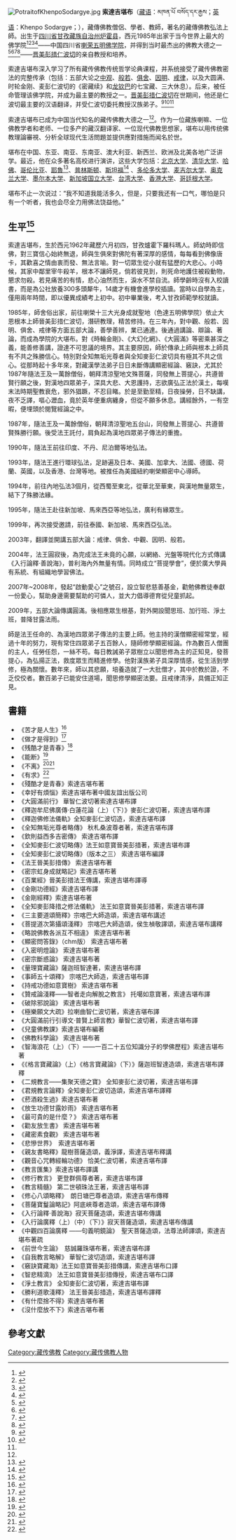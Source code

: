 {{expand|time=2015-04-05T14:16:02+00:00}}
[[File:PotraitofKhenpoSodargye.jpg|thumb]]
'''索達吉堪布'''（[[藏语|藏语]]：མཁན་པོ བསོད་དར་རྒྱས；[[英语|英语]]：Khenpo Sodargye；{{bd|1962年|8月||}}），藏傳佛教僧侶、學者、教師，著名的藏傳佛教弘法上師。出生于[[四川省|四川省]][[甘孜藏族自治州|甘孜藏族自治州]][[炉霍县|炉霍县]]，西元1985年出家于当今世界上最大的佛学院<ref>{{cite web|title=Larung Gar Buddhist Academy|url=https://archive.org/details/LarungGarBuddhistAcademy|website=Moving Image Archive > Spirituality & Religion > Community Spirituality & Religion|publisher=Internet Archive | accessdate=Jan 14, 2015}}</ref><ref name="#1">{{cite web|title=Larung Gar Five Sciences Buddhist Academy|url=http://www.tricycle.com/portfolio/larung-gar-five-sciences-buddhist-academy|website=Tricycle-Magazine-Winter 2013|publisher=Tricycle|accessdate=Jan 14, 2015|archive-date=2015-11-26|archive-url=https://web.archive.org/web/20151126104526/http://www.tricycle.com/portfolio/larung-gar-five-sciences-buddhist-academy|dead-url=yes}}</ref><ref name="#2">{{cite web|title=Speaker Series: Contemporary Tibetan Buddhist Meditation in China with Khenpo Sodargye|url=http://www.uvacontemplation.org/content/speaker-series-contemporary-tibetan-buddhist-meditation-china-khenpo-sodargye|website=University of Virginia|publisher=UVaContemplative Sciences Center|accessdate=Jan 15, 2015|deadurl=yes|archiveurl=https://web.archive.org/web/20150120053200/http://www.uvacontemplation.org/content/speaker-series-contemporary-tibetan-buddhist-meditation-china-khenpo-sodargye|archivedate=2015-01-20}}</ref><ref>{{cite web|title=The hillside homes of Tibetan Buddhists in Larung Gar|url=http://www.telegraph.co.uk/news/picturegalleries/worldnews/10145659/The-hillside-homes-of-Tibetan-Buddhists-in-Larung-Gar.html?frame=2601701|website=The Telegraph-News-Gallaries-World News|publisher=The Telegraph|accessdate=Jan 14, 2015|archive-date=2020-11-11|archive-url=https://web.archive.org/web/20201111232948/http://www.telegraph.co.uk/news/picturegalleries/worldnews/10145659/The-hillside-homes-of-Tibetan-Buddhists-in-Larung-Gar.html?frame=2601701|dead-url=no}}</ref>——中国四川省[[喇荣五明佛学院|喇荣五明佛学院]]，并得到当时最杰出的佛教大德之一<ref>{{cite web|title=Khenpo Jigme Puntsok|url=http://www.treasuryoflives.org/biographies/view/Khenpo-Jigme-Phuntsok/10457|website=The Treasury of Lives-A biographical Encyclopedia of Himalayan Religion|publisher=The Treasury of Lives Project|accessdate=Jan 14, 2015|archive-date=2020-09-19|archive-url=https://web.archive.org/web/20200919212346/https://treasuryoflives.org/biographies/view/Khenpo-Jigme-Phuntsok/10457|dead-url=no}}</ref><ref>{{cite web|title=Jigme Phuntsok's Works in TBRC|url=http://tbrc.org/#!rid=P7774|website=Tibetan Buddhist Resource Center|publisher=Tibetan Buddhist Resource Center|accessdate=Jan 14, 2015|archive-date=2004-06-19|archive-url=https://web.archive.org/web/20040619214227/http://www.tibetinfor.com/tibetzt/zangli/doc/302.htm#!rid=P7774|dead-url=no}}</ref><ref>{{cite news|last=FAISON|first=SETH|title=A 'Living Buddha' Plants an Academy|url=http://www.nytimes.com/1999/07/28/world/serthar-journal-a-living-buddha-plants-an-academy.html?pagewanted=2A 'Living Buddha' Plants an Academy|newspaper=The New York Times Journal|date=July 28, 1999|accessdate=2015-01-20|archive-date=2020-08-12|archive-url=https://web.archive.org/web/20200812154034/https://www.nytimes.com/1999/07/28/world/serthar-journal-a-living-buddha-plants-an-academy.html?pagewanted=2A|dead-url=no}}</ref><ref>{{cite web|title=Treasury of Lives: Khenpo Jigme Phuntsok|url=http://www.tricycle.com/blog/treasury-lives-khenpo-jigme-phuntsok|website=Tricycle|publisher=Tricycle-Home-Blog|accessdate=Jan 14, 2015|archive-date=2016-03-03|archive-url=https://web.archive.org/web/20160303225724/http://www.tricycle.com/blog/treasury-lives-khenpo-jigme-phuntsok|dead-url=no}}</ref>——[[晋美彭措堪布|晋美彭措仁波切]]的亲自教授和培养。

索達吉堪布深入学习了所有藏传佛教传统哲学论典课程，并系统接受了藏传佛教密法的完整传承（包括：五部大论之[[中观|中观]]、[[般若|般若]]、[[俱舍|俱舍]]、[[因明|因明]]、[[戒律|戒律]]，以及大圆满、时轮金刚、麦彭仁波切的《密藏续》和[[龙钦巴|龙钦巴]]的七宝藏、三大休息）。后来，被任命管理该佛学院，并成为最主要的教授之一。[[晋美彭措堪布|晋美彭措仁波切]]在世期间，他还是仁波切最主要的汉语翻译，并受仁波切委托教授汉族弟子。<ref>{{cite web|last=Germano|first=David|title=The Leaders of Larung Gar|url=http://mms.thlib.org/media_objects/9706|work=The Tibetan and Himalayan Library|publisher=The Tibetan and Himalayan Library|accessdate=30 Jul 1999|archive-url=https://web.archive.org/web/20150115080111/http://mms.thlib.org/media_objects/9706|archive-date=2015-01-15|dead-url=yes}}</ref><ref>{{cite book|last=Melvyn|first=Goldstein|title=Buddhism in Contemporary Tibet Religious Revival and Cultural Identity|year=1998|publisher=University of California Press|location=Berkeley and Los Angeles, California|isbn=0-520-21131-6|pages=168}}</ref><ref name="#1"/>

索達吉堪布已成为中国当代知名的藏传佛教大德之一<ref name="#2"/>。作为一位藏族喇嘛、一位佛教学者和老师、一位多产的藏汉翻译家、一位现代佛教思想家，堪布以用传统佛教理論審視、分析全球现代生活問題並提供應對措施而闻名於世。

堪布在中国、东亚、南亚、东南亚、澳大利亚、新西兰、欧洲及北美各地广泛讲学。最近，他在众多著名高校进行演讲，这些大学包括：[[北京大学|北京大学]]、[[清华大学|清华大学]]、[[Harvard_University|哈佛]]、[[Columbia_University|哥伦比亚]]、[[Yale_University|耶鲁]]<ref>{{cite web|title=Mindfulness and Meditation in the Modern World|url=http://calendar.yale.edu/cal/opa/default/today/default/CAL-2c9cb3cc-47d46f31-0148-41f4370a-0000660cbedework@yale.edu/|website=Yale Calender of Events|publisher=Yale|accessdate=Jan 15, 2015|archive-date=2015-01-18|archive-url=https://archive.is/20150118170746/http://calendar.yale.edu/cal/opa/default/today/default/CAL-2c9cb3cc-47d46f31-0148-41f4370a-0000660cbedework@yale.edu/|dead-url=yes}}</ref>、[[普林斯顿|普林斯顿]]、[[Stanford_University|斯坦福]]<ref>{{cite web|title=The Popularity of Tibetan Buddhism in China Today|url=http://events.stanford.edu/events/464/46413/|website=Stanford Event Calender|publisher=Ho Center for Buddhist Studies at Stanford|accessdate=Jan 15, 2015|archive-date=2020-08-12|archive-url=https://web.archive.org/web/20200812154108/https://events.stanford.edu/events/464/46413/|dead-url=yes}}</ref> 、[[University_of_Toronto|多伦多大学]]、[[麦吉尔大学|麦吉尔大学]]、[[奥克兰大学|奥克兰大学]]、[[墨尔本大学|墨尔本大学]]、[[新加坡国立大学|新加坡国立大学]]、[[台湾大学|台湾大学]]、[[香港大学|香港大学]]、[[哥廷根大学|哥廷根大学]]。

堪布不止一次说过：“我不知道我能活多久，但是，只要我还有一口气，哪怕是只有一个听者，我也会尽全力用佛法饶益他。”

== 生平<ref>{{Cite web|title=生平|url=https://baike.baidu.com/item/%E7%B4%A2%E8%BE%BE%E5%90%89%E5%A0%AA%E5%B8%83|accessdate=2020-09-12|author=|date=|format=|publisher=|language=|archive-date=2020-12-21|archive-url=https://web.archive.org/web/20201221100313/https://baike.baidu.com/item/%E7%B4%A2%E8%BE%BE%E5%90%89%E5%A0%AA%E5%B8%83|dead-url=no}}</ref> ==
索達吉堪布，生於西元1962年藏歷六月初四，甘孜爐霍下羅科瑪人。師幼時即信佛，對三寶信心始終無退，師與生俱來對佛陀有著深厚的感情，每每看到佛像唐卡，其歡喜之情由衷而發、無法言喻。對一切眾生從小就有猛歷的大悲心。小時候，其家中鄰里宰牛殺羊，根本不讓師見，倘若彼見到，則死命地護住被殺動物，懇求勿殺。若見痛苦的有情，悲心油然而生，淚水不禁自流。師學齡時沒有入校讀書，而是為公社放養300多頭犛牛，14歲才有機會進學校插讀。當時以自學為主，僅用兩年時間，即以優異成績考上初中。初中畢業後，考入甘孜師範學校就讀。


1985年，師舍俗出家，前往喇榮十三大光身成就聖地（色達五明佛學院）依止大恩根本上師晉美彭措仁波切，潛研教理，精苦修持。在三年內，對中觀、般若、因明、俱舍、戒律等方面五部大論，善學善辨，業已通達。後通過講論、辯論、著論，而成為學院的大堪布。對《時輪金剛》、《大幻化網》、《大圓滿》等密乘甚深之義，能善修善講，證達不可思議的境界。其主要原因，師於傳承上師與根本上師具有不共之殊勝信心。特別對全知無垢光尊者與全知麥彭仁波切具有極其不共之信心。從那時起十多年來，對藏漢學法弟子日日未斷傳講顯密經論、竅訣，尤其於1987年隨法王及一萬餘僧俗，朝拜清涼聖地文殊菩薩，同發無上菩提心，共遵普賢行願之後，對漢地四眾弟子，深具大悲、大恩護持，志欲廣弘正法於漢土，每嘆末法時期聖教衰危，邪外猖蹶，不忍目睹。於是至勤至精，日夜操勞，日不缺講，夜不乏譯，嘔心瀝血，竟於英年便重病纏身，但從不願多休息。講經餘外，一有空暇，便埋頭於閱覽經論之中。

1987年，隨法王及一萬餘僧俗，朝拜清涼聖地五台山，同發無上菩提心、共遵普賢殊勝行願。後受法王託付，肩負起為漢地四眾弟子傳法的重擔。

1990年，隨法王前往印度、不丹、尼泊爾等地弘法。

1993年，隨法王進行環球弘法，足跡遍及日本、美國、加拿大、法國、德國、荷蘭、英國，以及香港、台灣等地。被推任為美國紐約喇榮顯密中心導師。

1994年，前往內地弘法3個月，從西蜀至東北，從華北至華東，與漢地無量眾生，結下了殊勝法緣。

1995年，隨法王赴往新加坡、馬來西亞等地弘法，廣利有緣眾生。

1999年，再次接受邀請，前往泰國、新加坡、馬來西亞弘法。

2003年，翻譯並開講五部大論：戒律、俱舍、中觀、因明、般若。

2004年，法王圓寂後，為完成法王未竟的心願，以網絡、光盤等現代化方式傳講《入行論釋·善說海》，普利海內外無量有情。同時成立“菩提學會”，便於廣大學員有系統、有組織地學習佛法。

2007年~2008年，發起“啟動愛心”之號召，設立智悲慈善基金，勸勉佛教徒奉獻一份愛心，幫助身邊需要幫助的可憐人，並大力倡導德育從兒童抓起。

2009年，五部大論傳講圓滿。後相應眾生根基，對外開設聞思班、加行班、淨土班，普降甘露法雨。

師是法王任命的、為漢地四眾弟子傳法的主要上師。他主持的漢僧顯密經常堂，經過十年的努力，現有常住四眾弟子五百餘人，隨師修學顯密經論。作為數百人僧團的主人，任勞任怨，一絲不苟。每日教誡弟子眾樹立以聞思修為主的正知見，發菩提心，為弘揚正法，救度眾生而精進修學。他對漢族弟子具深厚情感，從生活到學修，極為關懷。數年來，師以其悲願，培養造就了一大批僧才，其中於教於證，不乏佼佼者。數百弟子已能安住道場，聞思修學顯密法要。且戒律清淨，具備正知正見。

==書籍==
* 《苦才是人生》<ref>{{cite web|title=索达吉堪布-苦才是人生|url=http://www.amazon.cn/%E8%8B%A6%E6%89%8D%E6%98%AF%E4%BA%BA%E7%94%9F-%E7%B4%A2%E8%BE%BE%E5%90%89%E5%A0%AA%E5%B8%83%E6%95%99%E4%BD%A0%E5%AE%88%E4%BD%8F-%E7%B4%A2%E8%BE%BE%E5%90%89%E5%A0%AA%E5%B8%83/dp/B008F14660/ref=sr_1_1?s=books&ie=UTF8&qid=1421724939&sr=1-1&keywords=%E8%8B%A6%E6%89%8D%E6%98%AF%E4%BA%BA%E7%94%9F|website=amazon.cn|accessdate=Jan 19, 2015|archive-date=2022-02-18|archive-url=https://web.archive.org/web/20220218022121/https://www.amazon.cn/%E8%8B%A6%E6%89%8D%E6%98%AF%E4%BA%BA%E7%94%9F-%E7%B4%A2%E8%BE%BE%E5%90%89%E5%A0%AA%E5%B8%83%E6%95%99%E4%BD%A0%E5%AE%88%E4%BD%8F-%E7%B4%A2%E8%BE%BE%E5%90%89%E5%A0%AA%E5%B8%83/dp/B008F14660/ref=sr_1_1?s=books&ie=UTF8&qid=1421724939&sr=1-1&keywords=%E8%8B%A6%E6%89%8D%E6%98%AF%E4%BA%BA%E7%94%9F|dead-url=no}}</ref>
* 《做才是得到》<ref>{{cite web|title=索达吉堪布-做才是得到|url=http://www.amazon.cn/%E8%8B%A6%E6%89%8D%E6%98%AF%E4%BA%BA%E7%94%9F2-%E5%81%9A%E6%89%8D%E6%98%AF%E5%BE%97%E5%88%B0-%E7%B4%A2%E8%BE%BE%E5%90%89%E5%A0%AA%E5%B8%83/dp/B009QU6BDA/ref=sr_1_1?s=books&ie=UTF8&qid=1421725069&sr=1-1&keywords=%E5%81%9A%E6%89%8D%E6%98%AF%E5%BE%97%E5%88%B0|website=amazon.cn|accessdate=Jan 19, 2015|archive-date=2022-02-18|archive-url=https://web.archive.org/web/20220218022124/https://www.amazon.cn/%E8%8B%A6%E6%89%8D%E6%98%AF%E4%BA%BA%E7%94%9F2-%E5%81%9A%E6%89%8D%E6%98%AF%E5%BE%97%E5%88%B0-%E7%B4%A2%E8%BE%BE%E5%90%89%E5%A0%AA%E5%B8%83/dp/B009QU6BDA/ref=sr_1_1?s=books&ie=UTF8&qid=1421725069&sr=1-1&keywords=%E5%81%9A%E6%89%8D%E6%98%AF%E5%BE%97%E5%88%B0|dead-url=no}}</ref>
* 《残酷才是青春》<ref>{{cite web|title=索达吉堪布-残酷才是青春|url=http://www.amazon.cn/%E6%AE%8B%E9%85%B7%E6%89%8D%E6%98%AF%E9%9D%92%E6%98%A5-%E7%B4%A2%E8%BE%BE%E5%90%89%E5%A0%AA%E5%B8%83%E6%95%99%E4%BD%A0%E7%8F%8D%E7%88%B1%E7%97%9B%E8%8B%A6-%E7%B4%A2%E8%BE%BE%E5%90%89%E5%A0%AA%E5%B8%83/dp/B00DR9UN3U/ref=sr_1_1?s=books&ie=UTF8&qid=1421725134&sr=1-1&keywords=%E6%AE%8B%E9%85%B7%E6%89%8D%E6%98%AF%E9%9D%92%E6%98%A5|website=amazon.cn|access-date=2015-01-20|archive-date=2022-02-18|archive-url=https://web.archive.org/web/20220218022130/https://www.amazon.cn/%E6%AE%8B%E9%85%B7%E6%89%8D%E6%98%AF%E9%9D%92%E6%98%A5-%E7%B4%A2%E8%BE%BE%E5%90%89%E5%A0%AA%E5%B8%83%E6%95%99%E4%BD%A0%E7%8F%8D%E7%88%B1%E7%97%9B%E8%8B%A6-%E7%B4%A2%E8%BE%BE%E5%90%89%E5%A0%AA%E5%B8%83/dp/B00DR9UN3U/ref=sr_1_1?s=books&ie=UTF8&qid=1421725134&sr=1-1&keywords=%E6%AE%8B%E9%85%B7%E6%89%8D%E6%98%AF%E9%9D%92%E6%98%A5|dead-url=no}}</ref>
* 《能断》<ref>{{cite web|title=索达吉堪布-能断|url=http://www.amazon.cn/%E8%83%BD%E6%96%AD-%E9%87%91%E5%88%9A%E7%BB%8F%E7%BB%99%E4%BD%A0%E5%BC%BA%E5%A4%A7-%E7%B4%A2%E8%BE%BE%E5%90%89%E5%A0%AA%E5%B8%83/dp/B00C9V1FVQ/ref=sr_1_1?s=books&ie=UTF8&qid=1421725191&sr=1-1&keywords=%E8%83%BD%E6%96%AD+%E9%87%91%E5%88%9A%E7%BB%8F%E7%BB%99%E4%BD%A0%E5%BC%BA%E5%A4%A7+%E7%B4%A2%E8%BE%BE%E5%90%89%E5%A0%AA%E5%B8%83|website=amazon.cn|accessdate=Jan 19, 2015|archive-date=2022-02-18|archive-url=https://web.archive.org/web/20220218023736/https://www.amazon.cn/%E8%83%BD%E6%96%AD-%E9%87%91%E5%88%9A%E7%BB%8F%E7%BB%99%E4%BD%A0%E5%BC%BA%E5%A4%A7-%E7%B4%A2%E8%BE%BE%E5%90%89%E5%A0%AA%E5%B8%83/dp/B00C9V1FVQ/ref=sr_1_1?s=books&ie=UTF8&qid=1421725191&sr=1-1&keywords=%E8%83%BD%E6%96%AD+%E9%87%91%E5%88%9A%E7%BB%8F%E7%BB%99%E4%BD%A0%E5%BC%BA%E5%A4%A7+%E7%B4%A2%E8%BE%BE%E5%90%89%E5%A0%AA%E5%B8%83|dead-url=no}}</ref>
* 《不离》<ref>{{cite web|title=晋美彭措-索达吉堪布-不离|url=http://www.amazon.cn/%E4%B8%8D%E7%A6%BB-%E4%B8%8A%E5%B8%88%E4%BA%BA%E7%94%9F%E5%BC%80%E7%A4%BA%E5%BD%95-%E6%B3%95%E7%8E%8B%E6%99%8B%E7%BE%8E%E5%BD%AD%E6%8E%AA/dp/B00GMWJIW6/ref=sr_1_1?s=books&ie=UTF8&qid=1421725248&sr=1-1&keywords=%E4%B8%8D%E7%A6%BB%EF%BC%9A%E4%B8%8A%E5%B8%88%E4%BA%BA%E7%94%9F%E5%BC%80%E7%A4%BA%E5%BD%95|website=amazon.cn|accessdate=Jan 19, 2015|archive-date=2022-02-18|archive-url=https://web.archive.org/web/20220218022149/https://www.amazon.cn/%E4%B8%8D%E7%A6%BB-%E4%B8%8A%E5%B8%88%E4%BA%BA%E7%94%9F%E5%BC%80%E7%A4%BA%E5%BD%95-%E6%B3%95%E7%8E%8B%E6%99%8B%E7%BE%8E%E5%BD%AD%E6%8E%AA/dp/B00GMWJIW6/ref=sr_1_1?s=books&ie=UTF8&qid=1421725248&sr=1-1&keywords=%E4%B8%8D%E7%A6%BB%EF%BC%9A%E4%B8%8A%E5%B8%88%E4%BA%BA%E7%94%9F%E5%BC%80%E7%A4%BA%E5%BD%95|dead-url=no}}</ref><ref>{{cite web|title=Always Present Edited by Khenpo Sodargye|url=http://www.shambhala.com/books/buddhism/tibetan/always-present.html|website=Shambhala Publications|publisher=Shambhala Publications|accessdate=Jan 14, 2015|deadurl=yes|archiveurl=https://web.archive.org/web/20150115070130/http://www.shambhala.com/books/buddhism/tibetan/always-present.html|archivedate=2015-01-15}}</ref>
* 《有求》<ref>{{cite web|title=索达吉堪布-有求|url=http://www.amazon.cn/%E6%9C%89%E6%B1%82-%E4%BA%8C%E5%8D%81%E4%B8%80%E5%BA%A6%E6%AF%8D%E7%BB%99%E4%BD%A0%E6%B8%A9%E6%9A%96-%E7%B4%A2%E8%BE%BE%E5%90%89%E5%A0%AA%E5%B8%83/dp/B00KBN6OPG/ref=sr_1_1?s=books&ie=UTF8&qid=1421725324&sr=1-1&keywords=%E6%9C%89%E6%B1%82|website=amazon.cn|accessdate=Jan 19, 2015|archive-date=2022-02-18|archive-url=https://web.archive.org/web/20220218032531/https://www.amazon.cn/%E6%9C%89%E6%B1%82-%E4%BA%8C%E5%8D%81%E4%B8%80%E5%BA%A6%E6%AF%8D%E7%BB%99%E4%BD%A0%E6%B8%A9%E6%9A%96-%E7%B4%A2%E8%BE%BE%E5%90%89%E5%A0%AA%E5%B8%83/dp/B00KBN6OPG/ref=sr_1_1?s=books&ie=UTF8&qid=1421725324&sr=1-1&keywords=%E6%9C%89%E6%B1%82|dead-url=no}}</ref>
* 《殘酷才是青春》索達吉堪布著
* 《幸好有煩惱》索達吉堪布著中國友誼出版公司
* 《大圓滿前行》 華智仁波切著索達吉堪布譯
* 《釋迦牟尼佛廣傳·白蓮花論（上）（下）》麥彭仁波切著，索達吉堪布譯
* 《釋迦佛修法儀軌》全知麥彭仁波切造，索達吉堪布譯
* 《全知無垢光尊者略傳》 秋札桑波尊者著，索達吉堪布譯
* 《欽則益西多吉密傳》 索達吉堪布譯
* 《全知麥彭仁波切略傳》法王如意寶晉美彭措著，索達吉堪布譯
* 《全知麥彭仁波切略傳》（版本之三） 索達吉堪布編譯
* 《法王晉美彭措傳》 索達吉堪布著
* 《密宗虹身成就略記》索達吉堪布著
* 《百業經》晉美彭措法王傳講，索達吉堪布譯導
* 《金剛功德經》索達吉堪布譯
* 《金剛經釋》索達吉堪布著
* 《全知麥彭降措之修法儀軌》 法王如意寶晉美彭措著，索達吉堪布譯
* 《三主要道頌簡釋》宗喀巴大師造頌，索達吉堪布講述
* 《菩提道次第攝頌淺釋》 宗喀巴大師造頌，侯生楨敬譯頌，索達吉堪布講釋
* 《略說佛教各派互不相違》 索達吉堪布著
* 《顯密問答錄》（chm版） 索達吉堪布著
* 《入密明燈論》 索達吉堪布著
* 《密宗斷惑論》 索達吉堪布著
* 《量理寶藏論》薩迦班智達著，索達吉堪布譯
* 《事師五十頌釋》 宗喀巴大師造，索達吉堪布譯
* 《持戒功德如意寶樹》 索達吉堪布著
* 《贊戒論淺釋——智者走向解脫之教言》 托噶如意寶著，索達吉堪布譯
* 《破除邪說論》 索達吉堪布著
* 《極樂願文大疏》拉喇曲智仁波切著，索達吉堪布譯
* 《大圓滿前行引導文·普賢上師言教》華智仁波切著，索達吉堪布譯
* 《兒童佛教課》索達吉堪布編著
* 《佛教科學論》 索達吉堪布著
* 《智海浪花（上）（下）——一百二十五位知識分子的學佛歷程》索達吉堪布著
* 《《格言寶藏論》（上）《格言寶藏論》（下）》薩迦班智達造頌，索達吉堪布譯釋
* 《二規教言——集聚天德之寶》 全知麥彭仁波切著，索達吉堪布譯
* 《君規教言論釋》全知麥彭仁波切造頌，索達吉堪布譯釋
* 《菸酒殺生過》索達吉堪布著
* 《放生功德甘露妙雨》 索達吉堪布著
* 《最可貴的是什麼？》 索達吉堪布著
* 《勸友放生書》 索達吉堪布著
* 《藏密素食觀》 索達吉堪布著
* 《悲慘世界》　索達吉堪布著
* 《親友書略釋》龍樹菩薩造頌，義淨譯，索達吉堪布釋講
* 《觀音心咒轉經輪功德》 恰美仁波切著，索達吉堪布譯
* 《教言匯集》索達吉堪布譯講
* 《修行教言》 更登群佩尊者著，索達吉堪布譯
* 《教言精髓》 第二世頓珠法王著，索達吉堪布譯
* 《修心八頌略釋》　朗日塘巴尊者造頌，索達吉堪布傳釋
* 《菩薩寶鬘論略記》阿底峽尊者造頌，索達吉堪布譯傳
* 《入行論釋·善說海》寂天菩薩造頌，索達吉堪布傳講
* 《入行論廣釋（上）（中）（下）》寂天菩薩造頌，索達吉堪布傳講
* 《中觀四百論廣釋 ——句義明鏡論》　聖天菩薩造頌，法尊法師譯頌，索達吉堪布著疏
* 《前世今生論》　慈誠羅珠堪布著，索達吉堪布譯
* 《自我教言略解》 華智仁波切造頌，索達吉堪布譯
* 《竅訣寶藏海》法王如意寶晉美彭措傳講，索達吉堪布口譯
* 《智悲精滴》 法王如意寶晉美彭措傳授，索達吉堪布口譯
* 《淨土教言》 全知麥彭仁波切著，索達吉堪布譯
* 《勝利道歌淺釋》 法王晉美彭措造，索達吉堪布譯釋
* 《有什麼捨不得》索達吉堪布著 
* 《沒什麼放不下》索達吉堪布著 

==參考文獻==
{{reflist}}

[[Category:藏传佛教|Category:藏传佛教]]
[[Category:藏传佛教人物|Category:藏传佛教人物]]